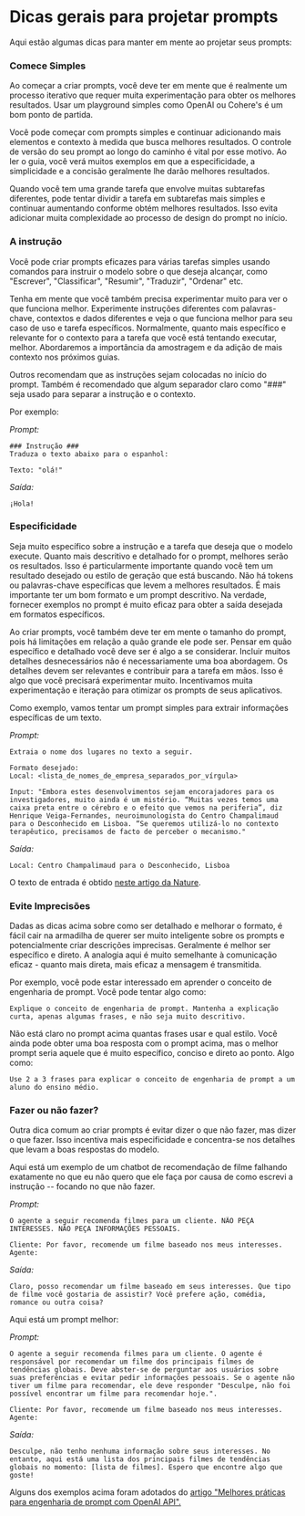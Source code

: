 # Dicas gerais para projetar prompts

Aqui estão algumas dicas para manter em mente ao projetar seus prompts:


### Comece Simples
Ao começar a criar prompts, você deve ter em mente que é realmente um processo iterativo que requer muita experimentação para obter os melhores resultados. Usar um playground simples como OpenAI ou Cohere's é um bom ponto de partida.

Você pode começar com prompts simples e continuar adicionando mais elementos e contexto à medida que busca melhores resultados. O controle de versão do seu prompt ao longo do caminho é vital por esse motivo. Ao ler o guia, você verá muitos exemplos em que a especificidade, a simplicidade e a concisão geralmente lhe darão melhores resultados.

Quando você tem uma grande tarefa que envolve muitas subtarefas diferentes, pode tentar dividir a tarefa em subtarefas mais simples e continuar aumentando conforme obtém melhores resultados. Isso evita adicionar muita complexidade ao processo de design do prompt no início.

### A instrução
Você pode criar prompts eficazes para várias tarefas simples usando comandos para instruir o modelo sobre o que deseja alcançar, como "Escrever", "Classificar", "Resumir", "Traduzir", "Ordenar" etc.

Tenha em mente que você também precisa experimentar muito para ver o que funciona melhor. Experimente instruções diferentes com palavras-chave, contextos e dados diferentes e veja o que funciona melhor para seu caso de uso e tarefa específicos. Normalmente, quanto mais específico e relevante for o contexto para a tarefa que você está tentando executar, melhor. Abordaremos a importância da amostragem e da adição de mais contexto nos próximos guias.

Outros recomendam que as instruções sejam colocadas no início do prompt. Também é recomendado que algum separador claro como "###" seja usado para separar a instrução e o contexto.

Por exemplo:

*Prompt:*
```
### Instrução ###
Traduza o texto abaixo para o espanhol:

Texto: "olá!"
```

*Saída:*
```
¡Hola!
```

### Especificidade
Seja muito específico sobre a instrução e a tarefa que deseja que o modelo execute. Quanto mais descritivo e detalhado for o prompt, melhores serão os resultados. Isso é particularmente importante quando você tem um resultado desejado ou estilo de geração que está buscando. Não há tokens ou palavras-chave específicas que levem a melhores resultados. É mais importante ter um bom formato e um prompt descritivo. Na verdade, fornecer exemplos no prompt é muito eficaz para obter a saída desejada em formatos específicos.

Ao criar prompts, você também deve ter em mente o tamanho do prompt, pois há limitações em relação a quão grande ele pode ser. Pensar em quão específico e detalhado você deve ser é algo a se considerar. Incluir muitos detalhes desnecessários não é necessariamente uma boa abordagem. Os detalhes devem ser relevantes e contribuir para a tarefa em mãos. Isso é algo que você precisará experimentar muito. Incentivamos muita experimentação e iteração para otimizar os prompts de seus aplicativos.

Como exemplo, vamos tentar um prompt simples para extrair informações específicas de um texto.

*Prompt:*
```
Extraia o nome dos lugares no texto a seguir.

Formato desejado:
Local: <lista_de_nomes_de_empresa_separados_por_vírgula>

Input: "Embora estes desenvolvimentos sejam encorajadores para os investigadores, muito ainda é um mistério. “Muitas vezes temos uma caixa preta entre o cérebro e o efeito que vemos na periferia”, diz Henrique Veiga-Fernandes, neuroimunologista do Centro Champalimaud para o Desconhecido em Lisboa. “Se queremos utilizá-lo no contexto terapêutico, precisamos de facto de perceber o mecanismo."
```

*Saída:*
```
Local: Centro Champalimaud para o Desconhecido, Lisboa
```

O texto de entrada é obtido [neste artigo da Nature](https://www.nature.com/articles/d41586-023-00509-z).

### Evite Imprecisões

Dadas as dicas acima sobre como ser detalhado e melhorar o formato, é fácil cair na armadilha de querer ser muito inteligente sobre os prompts e potencialmente criar descrições imprecisas. Geralmente é melhor ser específico e direto. A analogia aqui é muito semelhante à comunicação eficaz - quanto mais direta, mais eficaz a mensagem é transmitida.

Por exemplo, você pode estar interessado em aprender o conceito de engenharia de prompt. Você pode tentar algo como:

```
Explique o conceito de engenharia de prompt. Mantenha a explicação curta, apenas algumas frases, e não seja muito descritivo.
```

Não está claro no prompt acima quantas frases usar e qual estilo. Você ainda pode obter uma boa resposta com o prompt acima, mas o melhor prompt seria aquele que é muito específico, conciso e direto ao ponto. Algo como:

```
Use 2 a 3 frases para explicar o conceito de engenharia de prompt a um aluno do ensino médio.
```

### Fazer ou não fazer?
Outra dica comum ao criar prompts é evitar dizer o que não fazer, mas dizer o que fazer. Isso incentiva mais especificidade e concentra-se nos detalhes que levam a boas respostas do modelo.

Aqui está um exemplo de um chatbot de recomendação de filme falhando exatamente no que eu não quero que ele faça por causa de como escrevi a instrução -- focando no que não fazer.

*Prompt:*
```
O agente a seguir recomenda filmes para um cliente. NÃO PEÇA INTERESSES. NÃO PEÇA INFORMAÇÕES PESSOAIS.

Cliente: Por favor, recomende um filme baseado nos meus interesses.
Agente:
```

*Saída:*
```
Claro, posso recomendar um filme baseado em seus interesses. Que tipo de filme você gostaria de assistir? Você prefere ação, comédia, romance ou outra coisa?
```

Aqui está um prompt melhor:

*Prompt:*
```
O agente a seguir recomenda filmes para um cliente. O agente é responsável por recomendar um filme dos principais filmes de tendências globais. Deve abster-se de perguntar aos usuários sobre suas preferências e evitar pedir informações pessoais. Se o agente não tiver um filme para recomendar, ele deve responder "Desculpe, não foi possível encontrar um filme para recomendar hoje.".

Cliente: Por favor, recomende um filme baseado nos meus interesses.
Agente:
```

*Saída:*
```
Desculpe, não tenho nenhuma informação sobre seus interesses. No entanto, aqui está uma lista dos principais filmes de tendências globais no momento: [lista de filmes]. Espero que encontre algo que goste!
```

Alguns dos exemplos acima foram adotados do [artigo "Melhores práticas para engenharia de prompt com OpenAI API".](https://help.openai.com/en/articles/6654000-best-practices-for-prompt-engineering-with-openai-api)
